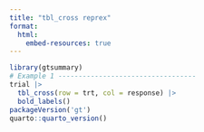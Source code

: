 ```yaml
---
title: "tbl_cross reprex"
format:
  html:
    embed-resources: true
---
```


```r
library(gtsummary)
# Example 1 ----------------------------------
trial |>
  tbl_cross(row = trt, col = response) |>
  bold_labels()
packageVersion('gt')
quarto::quarto_version()
```
